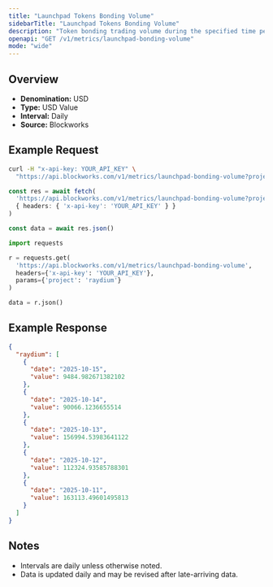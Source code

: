```yaml
---
title: "Launchpad Tokens Bonding Volume"
sidebarTitle: "Launchpad Tokens Bonding Volume"
description: "Token bonding trading volume during the specified time period for given launchpad."
openapi: "GET /v1/metrics/launchpad-bonding-volume"
mode: "wide"
---
```


## Overview

- **Denomination:** USD
- **Type:** USD Value
- **Interval:** Daily
- **Source:** Blockworks

## Example Request

<CodeGroup>

```bash cURL
curl -H "x-api-key: YOUR_API_KEY" \
  "https://api.blockworks.com/v1/metrics/launchpad-bonding-volume?project=raydium"
```

```typescript TypeScript
const res = await fetch(
  'https://api.blockworks.com/v1/metrics/launchpad-bonding-volume?project=raydium',
  { headers: { 'x-api-key': 'YOUR_API_KEY' } }
)

const data = await res.json()
```

```python Python
import requests

r = requests.get(
  'https://api.blockworks.com/v1/metrics/launchpad-bonding-volume',
  headers={'x-api-key': 'YOUR_API_KEY'},
  params={'project': 'raydium'}
)

data = r.json()
```

</CodeGroup>

## Example Response

```json
{
  "raydium": [
    {
      "date": "2025-10-15",
      "value": 9484.982671382102
    },
    {
      "date": "2025-10-14",
      "value": 90066.1236655514
    },
    {
      "date": "2025-10-13",
      "value": 156994.53983641122
    },
    {
      "date": "2025-10-12",
      "value": 112324.93585788301
    },
    {
      "date": "2025-10-11",
      "value": 163113.49601495813
    }
  ]
}
```

## Notes
- Intervals are daily unless otherwise noted.
- Data is updated daily and may be revised after late-arriving data.